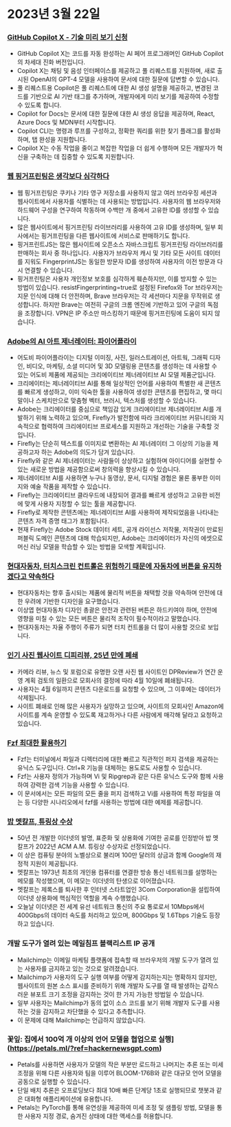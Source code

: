 
<Steps>

# 2023년 3월 22일

### [GitHub Copilot X - 기술 미리 보기 신청](https://github.blog/2023-03-22-github-copilot-x-the-ai-powered-developer-experience/?ref=hackernewsgpt.com)

- GitHub Copilot X는 코드를 자동 완성하는 AI 페어 프로그래머인 GitHub Copilot의 차세대 진화 버전입니다.
- Copilot X는 채팅 및 음성 인터페이스를 제공하고 풀 리퀘스트를 지원하며, 새로 출시된 OpenAI의 GPT-4 모델을 사용하여 문서에 대한 질문에 답변할 수 있습니다.
- 풀 리퀘스트용 Copilot은 풀 리퀘스트에 대한 AI 생성 설명을 제공하고, 변경된 코드를 기반으로 AI 기반 태그를 추가하며, 개발자에게 미리 보기를 제공하여 수정할 수 있도록 합니다.
- Copilot for Docs는 문서에 대한 질문에 대한 AI 생성 응답을 제공하며, React, Azure Docs 및 MDN부터 시작합니다.
- Copilot CLI는 명령과 루프를 구성하고, 정확한 쿼리를 위한 찾기 플래그를 활성화하며, 탭 완성을 지원합니다.
- Copilot X는 수동 작업을 줄이고 복잡한 작업을 더 쉽게 수행하며 모든 개발자가 혁신을 구축하는 데 집중할 수 있도록 지원합니다.

### [웹 핑거프린팅은 생각보다 심각하다](https://www.bitestring.com/posts/2023-03-19-web-fingerprinting-is-worse-than-I-thought.html?ref=hackernewsgpt.com)

- 웹 핑거프린팅은 쿠키나 기타 영구 저장소를 사용하지 않고 여러 브라우징 세션과 웹사이트에서 사용자를 식별하는 데 사용되는 방법입니다. 사용자의 웹 브라우저와 하드웨어 구성을 연구하여 작동하며 수백만 개 중에서 고유한 ID를 생성할 수 있습니다.
- 많은 웹사이트에서 핑거프린팅 라이브러리를 사용하여 고유 ID를 생성하며, 일부 회사에서는 핑거프린팅을 다른 웹사이트에 서비스로 판매하기도 합니다.
- 핑거프린트JS는 많은 웹사이트에 오픈소스 자바스크립트 핑거프린팅 라이브러리를 판매하는 회사 중 하나입니다. 사용자가 브라우저 캐시 및 기타 모든 사이트 데이터를 지워도 FingerprintJS는 동일한 방문자 ID를 생성하여 사용자의 이전 방문과 다시 연결할 수 있습니다.
- 핑거프린팅은 사용자 개인정보 보호를 심각하게 훼손하지만, 이를 방지할 수 있는 방법이 있습니다. resistFingerprinting=true로 설정된 Firefox와 Tor 브라우저는 지문 인식에 대해 더 안전하며, Brave 브라우저는 각 세션마다 지문을 무작위로 생성합니다. 하지만 Brave는 여전히 구글의 크롬 엔진에 기반하고 있어 구글의 독점을 조장합니다. VPN은 IP 주소만 마스킹하기 때문에 핑거프린팅에 도움이 되지 않습니다.

### [Adobe의 AI 아트 제너레이터: 파이어플라이](https://www.adobe.com/sensei/generative-ai/firefly.html?ref=hackernewsgpt.com)

- 어도비 파이어플라이는 디지털 이미징, 사진, 일러스트레이션, 아트웍, 그래픽 디자인, 비디오, 마케팅, 소셜 미디어 및 3D 모델링용 콘텐츠를 생성하는 데 사용할 수 있는 어도비 제품에 제공되는 크리에이티브 제너레이티브 AI 모델 제품군입니다.
- 크리에이터는 제너레이티브 AI를 통해 일상적인 언어를 사용하여 특별한 새 콘텐츠를 빠르게 생성하고, 이미 익숙한 툴을 사용하여 생성한 콘텐츠를 편집하고, 몇 마디 말이나 스케치만으로 맞춤형 벡터, 브러시, 텍스처를 생성할 수 있습니다.
- Adobe는 크리에이터를 중심으로 책임감 있게 크리에이티브 제너레이티브 AI를 개발하기 위해 노력하고 있으며, Firefly가 발전함에 따라 크리에이티브 커뮤니티와 지속적으로 협력하여 크리에이티브 프로세스를 지원하고 개선하는 기술을 구축할 것입니다.
- Firefly는 단순히 텍스트를 이미지로 변환하는 AI 제너레이터 그 이상의 기능을 제공하고자 하는 Adobe의 의도가 담겨 있습니다.
- Firefly와 같은 AI 제너레이터는 사람들이 상상하고 실험하며 아이디어를 실현할 수 있는 새로운 방법을 제공함으로써 창의력을 향상시킬 수 있습니다.
- 제너레이티브 AI를 사용하면 누구나 동영상, 문서, 디지털 경험은 물론 풍부한 이미지와 예술 작품을 제작할 수 있습니다.
- Firefly는 크리에이티브 클라우드에 내장되어 결과를 빠르게 생성하고 고유한 비전에 맞게 사용자 지정할 수 있는 툴을 제공합니다.
- Firefly로 제작한 콘텐츠에는 제너레이티브 AI를 사용하여 제작되었음을 나타내는 콘텐츠 자격 증명 태그가 포함됩니다.
- 현재 Firefly는 Adobe Stock 데이터 세트, 공개 라이선스 저작물, 저작권이 만료된 퍼블릭 도메인 콘텐츠에 대해 학습되지만, Adobe는 크리에이터가 자신의 에셋으로 머신 러닝 모델을 학습할 수 있는 방법을 모색할 계획입니다.

### [현대자동차, 터치스크린 컨트롤은 위험하기 때문에 자동차에 버튼을 유지하겠다고 약속하다](https://www.thedrive.com/news/hyundai-promises-to-keep-buttons-in-cars-because-touchscreen-controls-are-dangerous?ref=hackernewsgpt.com)

- 현대자동차는 향후 출시되는 제품에 물리적 버튼을 채택할 것을 약속하며 안전에 대한 우려에 기반한 디자인을 요구했습니다.
- 이상엽 현대자동차 디자인 총괄은 안전과 관련된 버튼은 하드키여야 하며, 안전에 영향을 미칠 수 있는 모든 버튼은 물리적 조작이 필수적이라고 말했습니다.
- 현대자동차는 자율 주행이 주류가 되면 터치 컨트롤을 더 많이 사용할 것으로 보입니다.

### [인기 사진 웹사이트 디피리뷰, 25년 만에 폐쇄](https://www.dpreview.com/news/5901145460/dpreview-com-to-close?ref=hackernewsgpt.com)

- 카메라 리뷰, 뉴스 및 포럼으로 유명한 오랜 사진 웹 사이트인 DPReview가 연간 운영 계획 검토의 일환으로 모회사의 결정에 따라 4월 10일에 폐쇄됩니다.
- 사용자는 4월 6일까지 콘텐츠 다운로드를 요청할 수 있으며, 그 이후에는 데이터가 삭제됩니다.
- 사이트 폐쇄로 인해 많은 사용자가 실망하고 있으며, 사이트의 모회사인 Amazon에 사이트를 계속 운영할 수 있도록 재고하거나 다른 사람에게 매각해 달라고 요청하고 있습니다.

### [Fzf 최대한 활용하기](https://andrew-quinn.me/fzf/?ref=hackernewsgpt.com)

- Fzf는 터미널에서 파일과 디렉터리에 대한 빠르고 직관적인 퍼지 검색을 제공하는 유닉스 도구입니다. Ctrl+R 기능을 대체하는 용도로도 사용할 수 있습니다.
- Fzf는 사용자 정의가 가능하며 Vi 및 Ripgrep과 같은 다른 유닉스 도구와 함께 사용하여 강력한 검색 기능을 사용할 수 있습니다.
- 이 문서에서는 모든 파일의 모든 줄을 퍼지 검색하고 Vi를 사용하여 특정 파일을 여는 등 다양한 시나리오에서 fzf를 사용하는 방법에 대한 예제를 제공합니다.

### [밥 멧칼프, 튜링상 수상](https://amturing.acm.org/?2023=&ref=hackernewsgpt.com)

- 50년 전 개발한 이더넷의 발명, 표준화 및 상용화에 기여한 공로를 인정받아 밥 멧칼프가 2022년 ACM A.M. 튜링상 수상자로 선정되었습니다.
- 이 상은 컴퓨팅 분야의 노벨상으로 불리며 100만 달러의 상금과 함께 Google의 재정적 지원이 제공됩니다.
- 멧칼프는 1973년 최초의 개인용 컴퓨터를 연결한 방송 통신 네트워크를 설명하는 메모를 작성했으며, 이 메모는 이더넷의 탄생으로 이어졌습니다.
- 멧칼프는 제록스를 퇴사한 후 인터넷 스타트업인 3Com Corporation을 설립하여 이더넷 상용화에 핵심적인 역할을 계속 수행했습니다.
- 오늘날 이더넷은 전 세계 유선 네트워크 통신의 주요 통로로서 10Mbps에서 400Gbps의 데이터 속도를 처리하고 있으며, 800Gbps 및 1.6Tbps 기술도 등장하고 있습니다.

### 개발 도구가 열려 있는 메일침프 블랙리스트 IP 공개

- Mailchimp는 이메일 마케팅 플랫폼에 접속할 때 브라우저의 개발 도구가 열려 있는 사용자를 금지하고 있는 것으로 알려졌습니다.
- Mailchimp가 사용자의 도구 실행 여부를 어떻게 감지하는지는 명확하지 않지만, 웹사이트의 원본 소스 표시를 준비하기 위해 개발자 도구를 열 때 발생하는 갑작스러운 뷰포트 크기 조정을 감지하는 것이 한 가지 가능한 방법일 수 있습니다.
- 일부 사용자는 Mailchimp가 동의 없이 소스 코드를 보기 위해 개발자 도구를 사용하는 것을 감지하고 차단했을 수 있다고 추측합니다.
- 이 문제에 대해 Mailchimp는 언급하지 않았습니다.

### 꽃잎: 집에서 100억 개 이상의 언어 모델을 협업으로 실행](https://petals.ml/?ref=hackernewsgpt.com)

- Petals를 사용하면 사용자가 모델의 작은 부분만 로드하고 나머지는 추론 또는 미세 조정을 위해 다른 사용자와 팀을 이루어 BLOOM-176B와 같은 대규모 언어 모델을 공동으로 실행할 수 있습니다.
- 단일 배치 추론은 오프로딩보다 최대 10배 빠른 단계당 1초로 실행되므로 챗봇과 같은 대화형 애플리케이션에 유용합니다.
- Petals는 PyTorch를 통해 유연성을 제공하여 미세 조정 및 샘플링 방법, 모델을 통한 사용자 지정 경로, 숨겨진 상태에 대한 액세스를 허용합니다.

</Steps>
